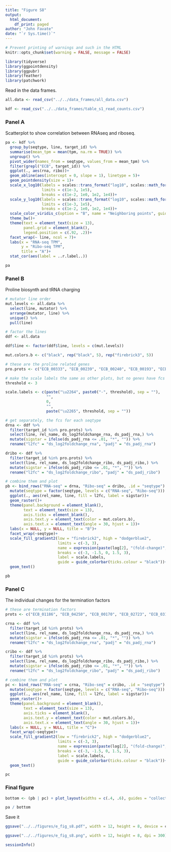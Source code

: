 ```yaml
---
title: "Figure S8"
output: 
  html_document:
    df_print: paged
author: "John Favate"
date: "`r Sys.time()`"
---
```


```r
# Prevent printing of warnings and such in the HTML
knitr::opts_chunk$set(warning = FALSE, message = FALSE)
```

```r
library(tidyverse)
library(ggpointdensity)
library(ggpubr)
library(feather)
library(patchwork)
```
Read in the data frames. 
```r
all.data <- read_csv("../../data_frames/all_data.csv")

kdf <- read_csv("../../data_frames/table_s1_read_counts.csv")
```

### Panel A

Scatterplot to show correlation between RNAseq and riboseq. 
```r
pa <- kdf %>%
  group_by(seqtype, line, target_id) %>%                                            # for each seqtype/line/gene
  summarise(mean_tpm = mean(tpm, na.rm = TRUE)) %>%                                 # avg replicates
  ungroup() %>%
  pivot_wider(names_from = seqtype, values_from = mean_tpm) %>%                     # reshape so they can be graphed against each other
  filter(grepl("ECB", target_id)) %>%                                               # only consider e coli protein genes
  ggplot(., aes(rna, ribo))+
  geom_abline(aes(intercept = 0, slope = 1), linetype = 5)+
  geom_pointdensity(size = 1)+
  scale_x_log10(labels = scales::trans_format("log10", scales::math_format(10^.x)), #
                limits = c(1e-3, 1e5),
                breaks = c(1e-2, 1e0, 1e2, 1e4))+
  scale_y_log10(labels = scales::trans_format("log10", scales::math_format(10^.x)),
                limits = c(1e-3, 1e5),
                breaks = c(1e-2, 1e0, 1e2, 1e4))+
  scale_color_viridis_c(option = "B", name = "Neighboring points", guide = FALSE)+
  theme_bw()+
  theme(text = element_text(size = 13),
        panel.grid = element_blank(),
        legend.position = c(.92, .2))+
  facet_wrap(~ line, ncol = 7)+
  labs(x = "RNA-seq TPM",
       y = "Ribo-seq TPM",
       title = "A")+
  stat_cor(aes(label = ..r.label..))

pa
```

### Panel B

Proline biosynth and tRNA charging
```r
# mutator line order
mut.levels <- all.data %>%
  select(line, mutator) %>%
  arrange(mutator, line) %>%
  unique() %>%
  pull(line)

# factor the lines
ddf <- all.data

ddf$line <- factor(ddf$line, levels = c(mut.levels))

mut.colors.b <- c("black", rep("black", 5), rep("firebrick3", 5))

# these are the proline related genes
pro.prots <- c("ECB_00333", "ECB_00239", "ECB_00240", "ECB_00193", "ECB_04017")

# make the scale labels the same as other plots, but no genes have fcs that high here
threshold <- 3

scale.labels <- c(paste("\u2264", paste0("-", threshold), sep = ""),
                  "",
                  0,
                  "",
                  paste("\u2265", threshold, sep = ""))

# get separately, the fcs for each seqtype
drna <- ddf %>%
  filter(target_id %in% pro.prots) %>% 
  select(line, rel_name, ds_log2foldchange_rna, ds_padj_rna,) %>%
  mutate(sigstar = ifelse(ds_padj_rna <= .01, "*", "")) %>% 
  rename("l2fc" = "ds_log2foldchange_rna", "padj" = "ds_padj_rna")

dribo <- ddf %>%
  filter(target_id %in% pro.prots) %>% 
  select(line, rel_name, ds_log2foldchange_ribo, ds_padj_ribo,) %>%
  mutate(sigstar = ifelse(ds_padj_ribo <= .01, "*", "")) %>% 
  rename("l2fc" = "ds_log2foldchange_ribo", "padj" = "ds_padj_ribo")

# combine them and plot
pb <- bind_rows("RNA-seq" = drna, "Ribo-seq" = dribo, .id = "seqtype") %>%
  mutate(seqtype = factor(seqtype, levels = c("RNA-seq", "Ribo-seq"))) %>% 
  ggplot(., aes(rel_name, line, fill = l2fc, label = sigstar))+
  geom_raster()+
  theme(panel.background = element_blank(),
        text = element_text(size = 13),
        axis.ticks = element_blank(),
        axis.text.y = element_text(color = mut.colors.b),
        axis.text.x = element_text(angle = 30, hjust = 1))+
  labs(x = NULL, y = NULL, title = "B")+
  facet_wrap(~seqtype)+
  scale_fill_gradient2(low = "firebrick2", high = "dodgerblue2", 
                       limits = c(-3, 3), 
                       name = expression(paste(log[2], "(fold-change)", sep = "")), 
                       breaks = c(-3, -1.5, 0, 1.5, 3),
                       label = scale.labels,
                       guide = guide_colorbar(ticks.colour = "black"))+
  geom_text()

pb
```

### Panel C

The individual changes for the termination factors
```r
# these are termination factors
prots <- c("ECB_01186", "ECB_04250", "ECB_00170", "ECB_02723", "ECB_03191", "ECB_01187", "ECB_00231", "ECB_00230")

crna <- ddf %>%
  filter(target_id %in% prots) %>% 
  select(line, rel_name, ds_log2foldchange_rna, ds_padj_rna,) %>%
  mutate(sigstar = ifelse(ds_padj_rna <= .01, "*", "")) %>% 
  rename("l2fc" = "ds_log2foldchange_rna", "padj" = "ds_padj_rna")

cribo <- ddf %>%
  filter(target_id %in% prots) %>% 
  select(line, rel_name, ds_log2foldchange_ribo, ds_padj_ribo,) %>%
  mutate(sigstar = ifelse(ds_padj_ribo <= .01, "*", "")) %>% 
  rename("l2fc" = "ds_log2foldchange_ribo", "padj" = "ds_padj_ribo")

# combine them and plot
pc <- bind_rows("RNA-seq" = crna, "Ribo-seq" = cribo, .id = "seqtype") %>%
  mutate(seqtype = factor(seqtype, levels = c("RNA-seq", "Ribo-seq"))) %>% 
  ggplot(., aes(rel_name, line, fill = l2fc, label = sigstar))+
  geom_raster()+
  theme(panel.background = element_blank(),
        text = element_text(size = 13),
        axis.ticks = element_blank(),
        axis.text.y = element_text(color = mut.colors.b),
        axis.text.x = element_text(angle = 30, hjust = 1))+
  labs(x = NULL, y = NULL, title = "C")+
  facet_wrap(~seqtype)+
  scale_fill_gradient2(low = "firebrick2", high = "dodgerblue2", 
                       limits = c(-3, 3), 
                       name = expression(paste(log[2], "(fold-change)", sep = "")), 
                       breaks = c(-3, -1.5, 0, 1.5, 3),
                       label = scale.labels,
                       guide = guide_colorbar(ticks.colour = "black"))+
  geom_text()

pc
```

### Final figure

```r
bottom <- (pb | pc) + plot_layout(widths = c(.4, .6), guides = "collect")

pa / bottom
```

Save it 
```r
ggsave("../../figures/e_fig_s8.pdf", width = 12, height = 8, device = cairo_pdf)

ggsave("../../figures/e_fig_s8.png", width = 12, height = 8, dpi = 300)
```

```r
sessionInfo()
```

